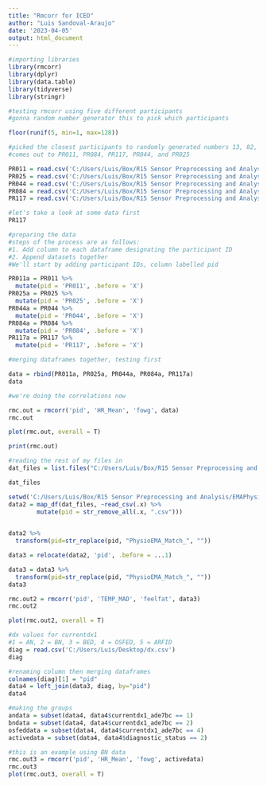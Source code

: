 ```yaml
---
title: "Rmcorr for ICED"
author: "Luis Sandoval-Araujo"
date: '2023-04-05'
output: html_document
---
```

```r
#importing libraries
library(rmcorr)
library(dplyr)
library(data.table)
library(tidyverse)
library(stringr)
```

```r
#testing rmcorr using five different participants
#gonna random number generator this to pick which participants

floor(runif(5, min=1, max=128))
```
```r
#picked the closest participants to randomly generated numbers 13, 82, 118, 50, and 26
#comes out to PR011, PR084, PR117, PR044, and PR025

PR011 = read.csv('C:/Users/Luis/Box/R15 Sensor Preprocessing and Analysis/EMAPhysioComparisons/Participant Matched Data/PhysioEMA_Match_PR011.csv')
PR025 = read.csv('C:/Users/Luis/Box/R15 Sensor Preprocessing and Analysis/EMAPhysioComparisons/Participant Matched Data/PhysioEMA_Match_PR025.csv')
PR044 = read.csv('C:/Users/Luis/Box/R15 Sensor Preprocessing and Analysis/EMAPhysioComparisons/Participant Matched Data/PhysioEMA_Match_PR044.csv')
PR084 = read.csv('C:/Users/Luis/Box/R15 Sensor Preprocessing and Analysis/EMAPhysioComparisons/Participant Matched Data/PhysioEMA_Match_PR084.csv')
PR117 = read.csv('C:/Users/Luis/Box/R15 Sensor Preprocessing and Analysis/EMAPhysioComparisons/Participant Matched Data/PhysioEMA_Match_PR117.csv')
```


```r
#let's take a look at some data first
PR117
```
```r
#preparing the data
#steps of the process are as follows:
#1. Add column to each dataframe designating the participant ID
#2. Append datasets together
#We'll start by adding participant IDs, column labelled pid

PR011a = PR011 %>%
  mutate(pid = 'PR011', .before = 'X')
PR025a = PR025 %>%
  mutate(pid = 'PR025', .before = 'X')
PR044a = PR044 %>%
  mutate(pid = 'PR044', .before = 'X')
PR084a = PR084 %>%
  mutate(pid = 'PR084', .before = 'X')
PR117a = PR117 %>%
  mutate(pid = 'PR117', .before = 'X')
```

```r
#merging dataframes together, testing first

data = rbind(PR011a, PR025a, PR044a, PR084a, PR117a)
data
```
```r
#we're doing the correlations now

rmc.out = rmcorr('pid', 'HR_Mean', 'fowg', data)
rmc.out
```
```r
plot(rmc.out, overall = T)
```

```r
print(rmc.out)
```
```r
#reading the rest of my files in
dat_files = list.files("C:/Users/Luis/Box/R15 Sensor Preprocessing and Analysis/EMAPhysioComparisons/Participant Matched Data/", pattern = '.csv')

dat_files

setwd('C:/Users/Luis/Box/R15 Sensor Preprocessing and Analysis/EMAPhysioComparisons/Participant Matched Data/')
data2 = map_df(dat_files, ~read_csv(.x) %>%
        mutate(pid = str_remove_all(.x, ".csv")))
  
```

```r
data2 %>%
  transform(pid=str_replace(pid, "PhysioEMA_Match_", ""))
```

```r
data3 = relocate(data2, 'pid', .before = ...1)

data3 = data3 %>%
  transform(pid=str_replace(pid, "PhysioEMA_Match_", ""))
data3
```

```r
rmc.out2 = rmcorr('pid', 'TEMP_MAD', 'feelfat', data3)
rmc.out2
```
```r
plot(rmc.out2, overall = T)
```

```r
#dx values for currentdx1 
#1 = AN, 2 = BN, 3 = BED, 4 = OSFED, 5 = ARFID
diag = read.csv('C:/Users/Luis/Desktop/dx.csv')
diag
```
```r
#renaming column then merging dataframes
colnames(diag)[1] = "pid"
data4 = left_join(data3, diag, by="pid")
data4
```
```r
#making the groups
andata = subset(data4, data4$currentdx1_ade7bc == 1)
bndata = subset(data4, data4$currentdx1_ade7bc == 2)
osfeddata = subset(data4, data4$currentdx1_ade7bc == 4)
activedata = subset(data4, data4$diagnostic_status == 2)
```

```r
#this is an example using BN data
rmc.out3 = rmcorr('pid', 'HR_Mean', 'fowg', activedata)
rmc.out3
plot(rmc.out3, overall = T)
```
```r

```

